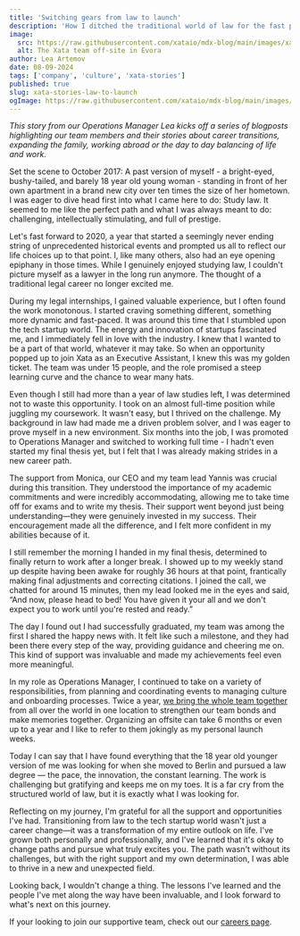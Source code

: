 ```yaml
---
title: 'Switching gears from law to launch'
description: 'How I ditched the traditional world of law for the fast paced tech start up scene '
image:
  src: https://raw.githubusercontent.com/xataio/mdx-blog/main/images/xata-stories-law-to-launch.png
  alt: The Xata team off-site in Evora
author: Lea Artemov
date: 08-09-2024
tags: ['company', 'culture', 'xata-stories']
published: true
slug: xata-stories-law-to-launch
ogImage: https://raw.githubusercontent.com/xataio/mdx-blog/main/images/xata-stories-law-to-launch.png
---
```


_This story from our Operations Manager Lea kicks off a series of blogposts highlighting our team members and their stories about career transitions, expanding the family, working abroad or the day to day balancing of life and work._

Set the scene to October 2017: A past version of myself - a bright-eyed, bushy-tailed, and barely 18 year old young woman - standing in front of her own apartment in a brand new city over ten times the size of her hometown. I was eager to dive head first into what I came here to do: Study law. It seemed to me like the perfect path and what I was always meant to do: challenging, intellectually stimulating, and full of prestige.

Let's fast forward to 2020, a year that started a seemingly never ending string of unprecedented historical events and prompted us all to reflect our life choices up to that point. I, like many others, also had an eye opening epiphany in those times. While I genuinely enjoyed studying law, I couldn't picture myself as a lawyer in the long run anymore. The thought of a traditional legal career no longer excited me.

During my legal internships, I gained valuable experience, but I often found the work monotonous. I started craving something different, something more dynamic and fast-paced. It was around this time that I stumbled upon the tech startup world. The energy and innovation of startups fascinated me, and I immediately fell in love with the industry. I knew that I wanted to be a part of that world, whatever it may take.
So when an opportunity popped up to join Xata as an Executive Assistant, I knew this was my golden ticket. The team was under 15 people, and the role promised a steep learning curve and the chance to wear many hats.

Even though I still had more than a year of law studies left, I was determined not to waste this opportunity. I took on an almost full-time position while juggling my coursework. It wasn't easy, but I thrived on the challenge. My background in law had made me a driven problem solver, and I was eager to prove myself in a new environment. Six months into the job, I was promoted to Operations Manager and switched to working full time - I hadn't even started my final thesis yet, but I felt that I was already making strides in a new career path.

The support from Monica, our CEO and my team lead Yannis was crucial during this transition. They understood the importance of my academic commitments and were incredibly accommodating, allowing me to take time off for exams and to write my thesis. Their support went beyond just being understanding—they were genuinely invested in my success. Their encouragement made all the difference, and I felt more confident in my abilities because of it.

I still remember the morning I handed in my final thesis, determined to finally return to work after a longer break. I showed up to my weekly stand up despite having been awake for roughly 36 hours at that point, frantically making final adjustments and correcting citations.
I joined the call, we chatted for around 15 minutes, then my lead looked me in the eyes and said, “And now, please head to bed! You have given it your all and we don't expect you to work until you're rested and ready.”

The day I found out I had successfully graduated, my team was among the first I shared the happy news with. It felt like such a milestone, and they had been there every step of the way, providing guidance and cheering me on. This kind of support was invaluable and made my achievements feel even more meaningful.

In my role as Operations Manager, I continued to take on a variety of responsibilities, from planning and coordinating events to managing culture and onboarding processes. Twice a year, [we bring the whole team together](https://xata.io/blog/offsite-evora-2024) from all over the world in one location to strengthen our team bonds and make memories together. Organizing an offsite can take 6 months or even up to a year and I like to refer to them jokingly as my personal launch weeks.

Today I can say that I have found everything that the 18 year old younger version of me was looking for when she moved to Berlin and pursued a law degree — the pace, the innovation, the constant learning. The work is challenging but gratifying and keeps me on my toes. It is a far cry from the structured world of law, but it is exactly what I was looking for.

Reflecting on my journey, I'm grateful for all the support and opportunities I've had. Transitioning from law to the tech startup world wasn't just a career change—it was a transformation of my entire outlook on life. I've grown both personally and professionally, and I've learned that it's okay to change paths and pursue what truly excites you. The path wasn't without its challenges, but with the right support and my own determination, I was able to thrive in a new and unexpected field.

Looking back, I wouldn't change a thing. The lessons I've learned and the people I've met along the way have been invaluable, and I look forward to what's next on this journey.

If your looking to join our supportive team, check out our [careers page](https://xata.io/careers).
